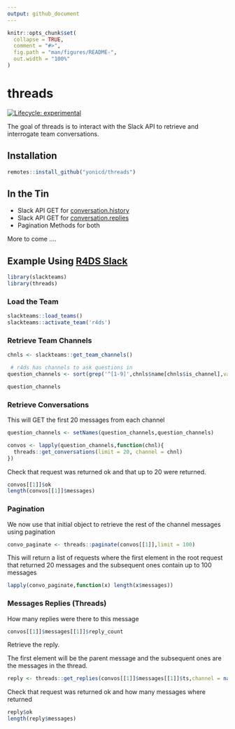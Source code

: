 ```yaml
---
output: github_document
---
```


<!-- README.md is generated from README.Rmd. Please edit that file -->

```r
knitr::opts_chunk$set(
  collapse = TRUE,
  comment = "#>",
  fig.path = "man/figures/README-",
  out.width = "100%"
)
```

# threads

<!-- badges: start -->
[![Lifecycle: experimental](https://img.shields.io/badge/lifecycle-experimental-orange.svg)](https://www.tidyverse.org/lifecycle/#experimental)
<!-- badges: end -->

The goal of threads is to interact with the Slack API to retrieve and interrogate team conversations.

## Installation

``` r
remotes::install_github("yonicd/threads")
```

## In the Tin

  - Slack API GET for [conversation.history](https://api.slack.com/methods/conversations.history)
  - Slack API GET for [conversation.replies](https://api.slack.com/methods/conversations.replies)
  - Pagination Methods for both
  
More to come ....

## Example Using [R4DS Slack](https://www.rfordatasci.com/)

```r
library(slackteams)
library(threads)

```
 
### Load the Team 
```r
slackteams::load_teams()
slackteams::activate_team('r4ds')

```
 
### Retrieve Team Channels 
 
```r
chnls <- slackteams::get_team_channels()

 # r4ds has channels to ask questions in
question_channels <- sort(grep('^[1-9]',chnls$name[chnls$is_channel],value = TRUE))

question_channels
```
 
### Retrieve Conversations 

This will GET the first 20 messages from each channel

```r

question_channels <- setNames(question_channels,question_channels)

convos <- lapply(question_channels,function(chnl){
  threads::get_conversations(limit = 20, channel = chnl)
})

```
 
Check that request was returned ok and that up to 20 were returned. 
 
```r
convos[[1]]$ok
length(convos[[1]]$messages)

```
 
### Pagination 
 
We now use that initial object to retrieve the rest of the channel messages using pagination 
 
```r
convo_paginate <- threads::paginate(convos[[1]],limit = 100)
```

This will return a list of requests where the first element in the root request that returned 20 messages and the subsequent ones contain up to 100 messages

```r
lapply(convo_paginate,function(x) length(x$messages))
```

### Messages Replies (Threads)

How many replies were there to this message

```r
convos[[1]]$messages[[1]]$reply_count
```

Retrieve the reply.

The first element will be the parent message and the subsequent ones are the messages in the thread.

```r
reply <- threads::get_replies(convos[[1]]$messages[[1]]$ts,channel = names(convos)[1])

```
 
Check that request was returned ok and how many messages where returned
 
```r
reply$ok
length(reply$messages)
```
